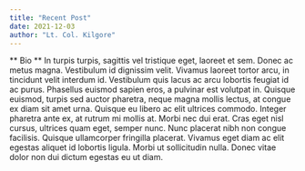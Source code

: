 ```yaml
---
title: "Recent Post"
date: 2021-12-03
author: "Lt. Col. Kilgore"
---
```


** Bio **
In turpis turpis, sagittis vel tristique eget, laoreet et sem. Donec ac metus magna. Vestibulum id dignissim velit. Vivamus laoreet tortor arcu, in tincidunt velit interdum id. Vestibulum quis lacus ac arcu lobortis feugiat id ac purus. Phasellus euismod sapien eros, a pulvinar est volutpat in. Quisque euismod, turpis sed auctor pharetra, neque magna mollis lectus, at congue ex diam sit amet urna. Quisque eu libero ac elit ultrices commodo. Integer pharetra ante ex, at rutrum mi mollis at. Morbi nec dui erat. Cras eget nisl cursus, ultrices quam eget, semper nunc. Nunc placerat nibh non congue facilisis. Quisque ullamcorper fringilla placerat. Vivamus eget diam ac elit egestas aliquet id lobortis ligula. Morbi ut sollicitudin nulla. Donec vitae dolor non dui dictum egestas eu ut diam.